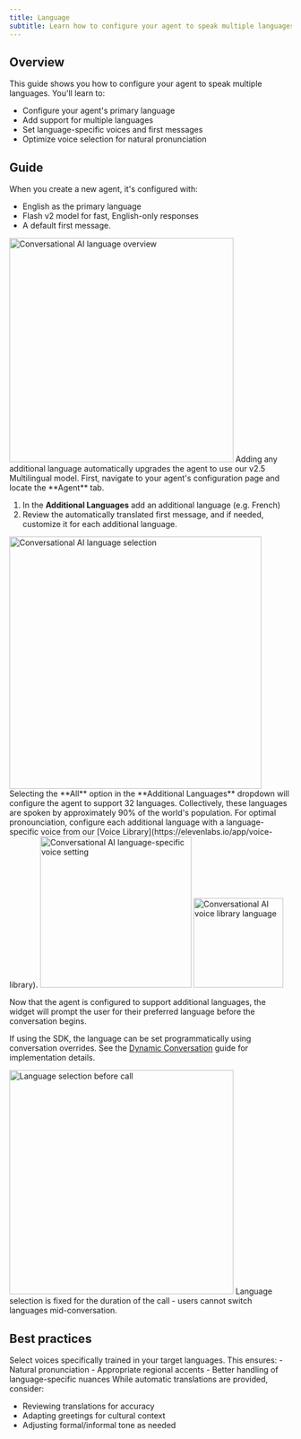 ```yaml
---
title: Language
subtitle: Learn how to configure your agent to speak multiple languages.
---
```


## Overview

This guide shows you how to configure your agent to speak multiple languages. You'll learn to:

- Configure your agent's primary language
- Add support for multiple languages
- Set language-specific voices and first messages
- Optimize voice selection for natural pronunciation

## Guide

<Steps>

<Step title="Default agent language">
When you create a new agent, it's configured with:

- English as the primary language
- Flash v2 model for fast, English-only responses
- A default first message.

<Frame background="subtle">
  <img
    height="400px"
    alt="Conversational AI language overview"
    src="/assets/images/conversational-ai-language-overview.png"
  />
</Frame>

<Note>
  Adding any additional language automatically upgrades the agent to use our
  v2.5 Multilingual model.
</Note>

</Step>

<Step title="Add additional languages">
First, navigate to your agent's configuration page and locate the **Agent** tab.

1. In the **Additional Languages** add an additional language (e.g. French)
2. Review the automatically translated first message, and if needed, customize it for each additional language.

<Frame background="subtle">
  <img
    height="450px"
    alt="Conversational AI language selection"
    src="/assets/images/conversational-ai-language-selection.png"
  />
</Frame>

<Note>
  Selecting the **All** option in the **Additional Languages** dropdown will
  configure the agent to support 32 languages. Collectively, these languages are
  spoken by approximately 90% of the world's population.
</Note>

</Step>

<Step title="Configure language-specific voices">
For optimal pronounciation, configure each additional language with a language-specific voice from our [Voice Library](https://elevenlabs.io/app/voice-library).

<Tabs>
<Tab title="Language-specific voice settings">
<Frame background="subtle">
  <img
    height="270px"
    alt="Conversational AI language-specific voice setting"
    src="/assets/images/conversational-ai-language-voice.png"
  />
</Frame>
</Tab>
<Tab title="Voice library">
<Frame background="subtle">
  <img
    height="160px"
    alt="Conversational AI voice library language"
    src="/assets/images/conversational-ai-voice-library-language.png"
  />
</Frame>
</Tab>

</Tabs>
</Step>

<Step title="Starting a call">

Now that the agent is configured to support additional languages, the widget will prompt the user for their preferred language before the conversation begins.

If using the SDK, the language can be set programmatically using conversation overrides. See the
[Dynamic Conversation](/docs/conversational-ai/customization/conversation-configuration) guide for implementation details.

<Frame background="subtle">
  <img
    height="400px"
    alt="Language selection before call"
    src="/assets/images/conversational-ai-call-voice-selection.png"
  />
</Frame>

<Note>
  Language selection is fixed for the duration of the call - users cannot switch
  languages mid-conversation.
</Note>

</Step>

</Steps>

## Best practices

<AccordionGroup>
<Accordion title="Voice selection">
  Select voices specifically trained in your target languages. This ensures:
  - Natural pronunciation
  - Appropriate regional accents
  - Better handling of language-specific nuances
</Accordion>

<Accordion title="First message customization">
While automatic translations are provided, consider:

<div>
  
 - Reviewing translations for accuracy 
 - Adapting greetings for cultural context 
 - Adjusting formal/informal tone as needed

</div>
</Accordion>
</AccordionGroup>
